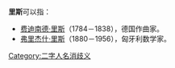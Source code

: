'''里斯'''可以指：
* [[费迪南德·里斯|费迪南德·里斯]]（1784－1838），德国作曲家。
* [[弗里杰什·里斯|弗里杰什·里斯]]（1880－1956），匈牙利数学家。
{{disambig}}
[[Category:二字人名消歧义|Category:二字人名消歧义]]